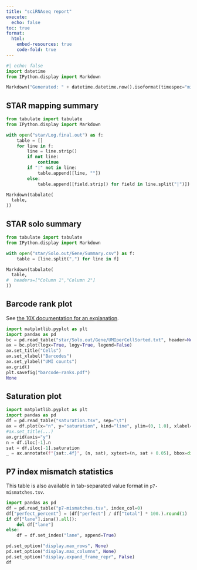 ```yaml
---
title: "sciRNAseq report"
execute:
  echo: false
toc: true
format:
  html:
    embed-resources: true
    code-fold: true
---
```


```python
#| echo: false
import datetime
from IPython.display import Markdown

Markdown("Generated: " + datetime.datetime.now().isoformat(timespec="minutes", sep=" "))
```

## STAR mapping summary

```python
from tabulate import tabulate
from IPython.display import Markdown

with open("star/Log.final.out") as f:
    table = []
    for line in f:
        line = line.strip()
        if not line:
            continue
        if "|" not in line:
            table.append([line, ""])
        else:
            table.append([field.strip() for field in line.split("|")])

Markdown(tabulate(
  table,
))
```

## STAR solo summary

```python
from tabulate import tabulate
from IPython.display import Markdown

with open("star/Solo.out/Gene/Summary.csv") as f:
    table = [line.split(",") for line in f]

Markdown(tabulate(
  table,
#  headers=["Column 1","Column 2"]
))
```

## Barcode rank plot

See [the 10X documentation for an explanation](https://support.10xgenomics.com/single-cell-gene-expression/software/pipelines/latest/advanced/barcode-rank-plot).

```python
import matplotlib.pyplot as plt
import pandas as pd
bc = pd.read_table("star/Solo.out/Gene/UMIperCellSorted.txt", header=None, names=["count"])
ax = bc.plot(logx=True, logy=True, legend=False)
ax.set_title("Cells")
ax.set_xlabel("Barcodes")
ax.set_ylabel("UMI counts")
ax.grid()
plt.savefig("barcode-ranks.pdf")
None
```

## Saturation plot

```python
import matplotlib.pyplot as plt
import pandas as pd
df = pd.read_table("saturation.tsv", sep="\t")
ax = df.plot(x="n", y="saturation", kind="line", ylim=(0, 1.0), xlabel="No. of reads", ylabel="Saturation", legend=False)
#ax.set_title(...)
ax.grid(axis="y")
n = df.iloc[-1].n
sat = df.iloc[-1].saturation
_ = ax.annotate(f"{sat:.4f}", (n, sat), xytext=(n, sat + 0.05), bbox=dict(facecolor="white"))
```

## P7 index mismatch statistics

This table is also available in tab-separated value format in
`p7-mismatches.tsv`.

```python
import pandas as pd
df = pd.read_table("p7-mismatches.tsv", index_col=0)
df["perfect_percent"] = (df["perfect"] / df["total"] * 100.).round(1)
if df["lane"].isna().all():
    del df["lane"]
else:
    df = df.set_index("lane", append=True)

pd.set_option("display.max_rows", None)
pd.set_option("display.max_columns", None)
pd.set_option("display.expand_frame_repr", False)
df
```
